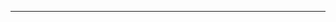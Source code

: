 <script>
</script>
<center>

---

[<Twitter height="32" width="32"/>](https://twitter.com/ironkayman)
[<Github height="32" width="32"/>](https://github.com/ironkayman)
[<Mailbox2 height="32" width="32"/>](mailto:lori.j.kayman@gmail.com)

</center>

<style>

center {
  position: relative;
  bottom: 0;
}

a {
  margin: 0.6em;
  color: rgb(245, 245, 220);

  & svg.bi-github:hover {
    color: rgb(84, 214, 114);
  }
  & svg.bi-twitter:hover {
    color: rgb(49, 169, 243);
  }
  & svg.bi-discord:hover {
    color: rgb(116, 162, 218);
  }
  & svg.bi-mailbox2:hover {
    color: rgb(244, 78, 75);
  }
}

</style>